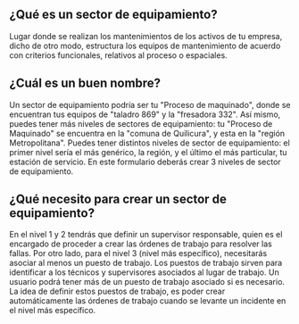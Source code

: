 ## ¿Qué es un sector de equipamiento?
Lugar donde se realizan los mantenimientos de los activos de tu empresa, dicho de otro modo, estructura los equipos de mantenimiento de acuerdo con criterios funcionales, relativos al proceso o espaciales.

## ¿Cuál es un buen nombre?
Un sector de equipamiento podría ser tu "Proceso de maquinado", donde se encuentran tus equipos de "taladro 869" y la "fresadora 332". Así mismo, puedes tener más niveles de sectores de equipamiento: tu "Proceso de Maquinado" se encuentra en la "comuna de Quilicura", y esta en la "región Metropolitana". Puedes tener distintos niveles de sector de equipamiento: el primer nivel sería el más genérico, la región, y el último el más particular, tu estación de servicio. En este formulario deberás crear 3 niveles de sector de equipamiento.

## ¿Qué necesito para crear un sector de equipamiento?
En el nivel 1 y 2 tendrás que definir un supervisor responsable, quien es el encargado de proceder a crear las órdenes de trabajo para resolver las fallas. Por otro lado, para el nivel 3 (nivel más específico), necesitarás asociar al menos un puesto de trabajo. Los puestos de trabajo sirven para identificar a los técnicos y supervisores asociados al lugar de trabajo. Un usuario podrá tener más de un puesto de trabajo asociado si es necesario. La idea de definir estos puestos de trabajo, es poder crear automáticamente las órdenes de trabajo cuando se levante un incidente en el nivel más específico.